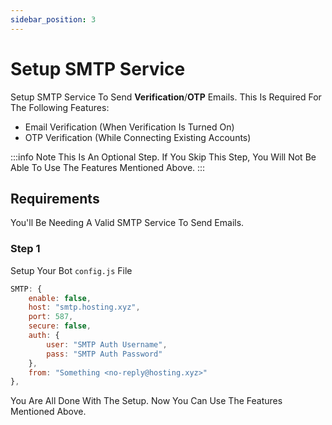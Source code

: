 ```yaml
---
sidebar_position: 3
---
```


# Setup SMTP Service
Setup SMTP Service To Send **Verification**/**OTP** Emails. This Is Required For The Following Features:
- Email Verification (When Verification Is Turned On)
- OTP Verification (While Connecting Existing Accounts)

:::info Note
This Is An Optional Step. If You Skip This Step, You Will Not Be Able To Use The Features Mentioned Above.
:::

## Requirements
You'll Be Needing A Valid SMTP Service To Send Emails. 

### Step 1
Setup Your Bot `config.js` File

```jsx title="config.js:83"
SMTP: {
    enable: false,
    host: "smtp.hosting.xyz",
    port: 587,
    secure: false,
    auth: {
        user: "SMTP Auth Username",
        pass: "SMTP Auth Password"
    },
    from: "Something <no-reply@hosting.xyz>"
},
```

You Are All Done With The Setup. Now You Can Use The Features Mentioned Above.
